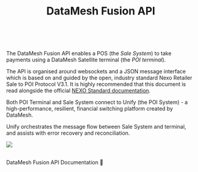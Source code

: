 
<header className={clsx('hero hero--primary', styles.heroBanner)}>
<div className="container">
<h1 style={{textAlign:'center'}}>DataMesh Fusion API</h1>
</div>
</header>

<br />

The DataMesh Fusion API enables a POS (the *Sale System*) to take payments using a DataMesh Satellite terminal (the *POI terminal*). 

The API is organised around websockets and a JSON message interface which is based on and guided by the open, industry standard Nexo Retailer Sale to POI Protocol V3.1. It is highly recommended that this document is read alongside the official [NEXO Standard documentation](https://www.nexo-standards.org/).

Both POI Terminal and Sale System connect to Unify (the POI System) - a high-performance, resilient, financial switching platform created by DataMesh.

Unify orchestrates the message flow between Sale System and terminal, and assists with error recovery and reconciliation. 

![](/img/overview-diagram.png)

<br />

<div className={styles.buttons}>
<Link
className="button button--secondary button--lg"
to="/docs/getting-started">
DataMesh Fusion API Documentation 📝
</Link>
</div>
